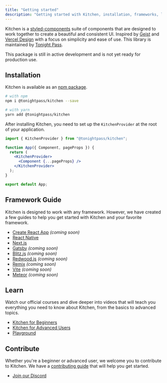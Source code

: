 ```yaml
---
title: "Getting started"
description: "Getting started with Kitchen, installation, frameworks, learn and contribute."
---
```



Kitchen is a [styled-components](https://styled-components.com) suite of components that are designed to work together to create a beautiful and consistent UI. Inspired by [Geist](https://geist-ui.dev/) and [Vercel Design](https://vercel.com/design) with a focus on simplicity and ease of use. This library is maintained by [Tonight Pass](https://tonightpass.com).

<Callout>
  This package is still in active development and is not yet ready for
  production use.
</Callout>

## Installation

Kitchen is available as an [npm package](https://www.npmjs.com/package/@tonightpass/kitchen).

```bash
# with npm
npm i @tonightpass/kitchen --save

# with yarn
yarn add @tonightpass/kitchen
```

After installing Kitchen, you need to set up the `KitchenProvider` at the root of your application.

```jsx
import { KitchenProvider } from "@tonightpass/kitchen";

function App({ Component, pageProps }) {
  return (
    <KitchenProvider>
      <Component {...pageProps} />
    </KitchenProvider>
  );
}

export default App;
```

## Framework Guide

Kitchen is designed to work with any framework. However, we have created a few guides to help you get started with Kitchen and your favorite framework.

- [Create React App](/docs/frameworks/create-react-app) _(coming soon)_
- [React Native](/docs/frameworks/react-native)
- [Next.js](/docs/frameworks)
- [Gatsby](/docs/frameworks/gatsby) _(coming soon)_
- [Blitz.js](/docs/frameworks/blitzjs) _(coming soon)_
- [Redwood.js](/docs/frameworks/redwoodjs) _(coming soon)_
- [Remix](/docs/frameworks/remix) _(coming soon)_
- [Vite](/docs/frameworks/vite) _(coming soon)_
- [Meteor](/docs/frameworks/meteor) _(coming soon)_

## Learn

Watch our official courses and dive deeper into videos that will teach you everything you need to know about Kitchen, from the basics to advanced topics.

- [Kitchen for Beginners](https://egghead.io/courses/kitchen-for-beginners)
- [Kitchen for Advanced Users](https://egghead.io/courses/kitchen-for-advanced-users)
- [Playground](/docs/playground)

## Contribute

Whether you're a beginner or advanced user, we welcome you to contribute to Kitchen. We have a [contributing guide](/contributing) that will help you get started.

- [Join our Discord](https://discord.gg/VvvAkPqQ98)
